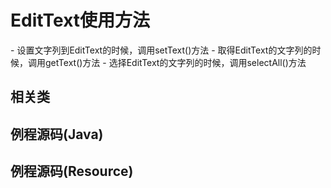 = EditText使用方法 =

{{http:pic/edittext.png}}

- 设置文字列到EditText的时候，调用setText()方法
- 取得EditText的文字列的时候，调用getText()方法
- 选择EditText的文字列的时候，调用selectAll()方法

== 相关类 ==
{{{class="brush: java"
import android.widget.EditText;
}}}

== 例程源码(Java) ==
{{{class="brush: java"
EditText editText = (EditText) findViewById(id.editText);
 
editText.setText(getString(R.string.test));
editText.selectAll();
 
Log.v("Test", String.valueOf(editText.getText()));
}}}

== 例程源码(Resource) ==
{{{class="brush: xml"
<EditText android:id="@+id/editText"
    android:layout_width="fill_parent"
    android:layout_height="wrap_content" />
}}}

